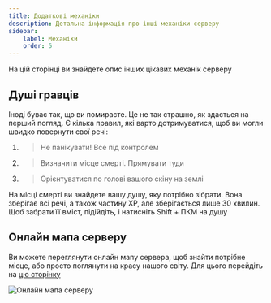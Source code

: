 ```yaml
---
title: Додаткові механіки
description: Детальна інформація про інші механіки серверу
sidebar:
    label: Механіки
    order: 5
---
```




На цій сторінці ви знайдете опис інших цікавих механік серверу

## Душі гравців

Іноді буває так, що ви помираєте. Це не так страшно, як здається на перший погляд. Є кілька правил, які варто дотримуватися, щоб ви могли швидко повернути свої речі:

1) > Не панікувати! Все під контролем
2) > Визначити місце смерті. Прямувати туди
3) > Орієнтуватися по голові вашого скіну на землі

На місці смерті ви знайдете вашу душу, яку потрібно зібрати. Вона зберігає всі речі, а також частину XP, але зберігається лише 30 хвилин. Щоб забрати її вміст, підійдіть, і натисніть Shift + ПКМ на душу

## Онлайн мапа серверу
Ви можете переглянути онлайн мапу сервера, щоб знайти потрібне місце, або просто поглянути на красу нашого світу. Для цього перейдіть на [цю сторінку](https://map.uaproject.xyz/)

<p align={"center"}>
    <img src={bluemap.src} width={"100%"} align alt="Онлайн мапа серверу"/>
</p>